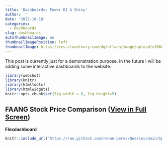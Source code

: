 ```yaml
---
title: 'Dashboards: Power BI & Shiny'
author: ''
date: '2022-10-18'
categories:
  - Dashboards
slug: dashboards
autoThumbnailImage: no
thumbnailImagePosition: left
thumbnailImage: https://res.cloudinary.com/dqtnflaeh/image/upload/v1666178340/dashboards_cphppx.png
---
```

This post is currently just for a demonstration purpose. In the future I will be adding some interactive dashboards to the website.

<!--more-->

```r
library(webshot)
library(knitr)
library(htmltools)
library(htmlwidgets)
knitr::opts_chunk$set(fig.width = 8, fig.height=5)
```

<!-- ***This post is currently just for a demonstration purpose. In the future I will be adding some interactive dashboards to the website.*** -->

## **FAANG** Stock Price Comparison ([View in Full Screen](http://dashboard-stocks.renanperes.com/))
**Flexdashboard**
```r
knitr::include_url("https://raw.githack.com/renan-peres/Queries/main/Spark%20Notebooks/Embed_Images_to_Notebook.html?token=GHSAT0AAAAAACPLFO6UYJ53A3QMH3VN737EZQJ6EVA", width="100%)
```
